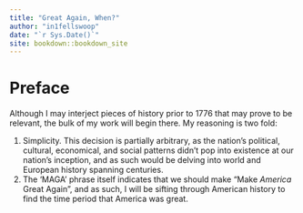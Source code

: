 ```yaml
--- 
title: "Great Again, When?"
author: "in1fellswoop"
date: "`r Sys.Date()`"
site: bookdown::bookdown_site
---
```


# Preface {-}
Although I may interject pieces of history prior to 1776 that may prove to be relevant, the bulk of my work will begin there. My reasoning is two fold:

  1. Simplicity. This decision is partially arbitrary, as the nation's political, cultural, economical, and social patterns didn't pop into existence at our nation's inception, and as such would be delving into world and European history spanning centuries.
  2. The 'MAGA' phrase itself indicates that we should make "Make *America* Great Again", and as such, I will be sifting through American history to find the time period that America was great. 